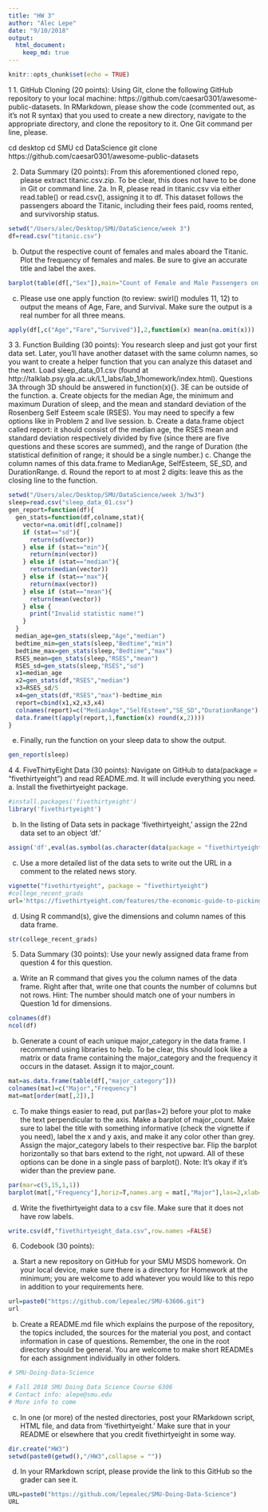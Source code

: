 ```yaml
---
title: "HW 3"
author: "Alec Lepe"
date: "9/10/2018"
output: 
  html_document:
    keep_md: true
---
```


```r
knitr::opts_chunk$set(echo = TRUE)
```
 1
1. GitHub Cloning (20 points): Using Git, clone the following GitHub repository to your local machine: https://github.com/caesar0301/awesome-public-datasets. In RMarkdown, please show the code (commented out, as it’s not R syntax) that you used to create a new directory, navigate to the appropriate directory, and clone the repository to it. One Git command per line, please.

cd desktop
cd SMU
cd DataScience
git clone https://github.com/caesar0301/awesome-public-datasets

2. Data Summary (20 points): From this aforementioned cloned repo, please extract titanic.csv.zip. To be clear, this does not have to be done in Git or command line.
2a.
In R, please read in titanic.csv via either read.table() or read.csv(), assigning it to df. This dataset follows the passengers aboard the Titanic, including their fees paid, rooms rented, and survivorship status.
``` r
setwd("/Users/alec/Desktop/SMU/DataScience/week 3")
df=read.csv("titanic.csv")
```
b. Output the respective count of females and males aboard the Titanic. Plot the frequency of females and males. Be sure to give an accurate title and label the axes.
``` r
barplot(table(df[,"Sex"]),main="Count of Female and Male Passengers on the Titanc",xlab="Gender",ylab="Female")
```

c. Please use one apply function (to review: swirl() modules 11, 12) to output the means of Age, Fare, and Survival. Make sure the output is a real number for all three means.
``` r
apply(df[,c("Age","Fare","Survived")],2,function(x) mean(na.omit(x)))
```
 3
3. Function Building (30 points): You research sleep and just got your first data set. Later, you’ll have another dataset with the same column names, so you want to create a helper function that you can analyze this dataset and the next. Load sleep_data_01.csv (found at http://talklab.psy.gla.ac.uk/L1_labs/lab_1/homework/index.html). Questions 3A through 3D should be answered in function(x){}. 3E can be outside of the function.
a. Create objects for the median Age, the minimum and maximum Duration of sleep, and the mean and standard deviation of the Rosenberg Self Esteem scale (RSES). You may need to specify a few options like in Problem 2 and live session.
b. Create a data.frame object called report: it should consist of the median age, the RSES mean and standard deviation respectively divided by five (since there are five questions and these scores are summed), and the range of Duration (the statistical definition of range; it should be a single number.)
c. Change the column names of this data.frame to MedianAge, SelfEsteem, SE_SD, and DurationRange.
d. Round the report to at most 2 digits: leave this as the closing line to the function.
``` r
setwd("/Users/alec/Desktop/SMU/DataScience/week 3/hw3")
sleep=read.csv("sleep_data_01.csv")
gen_report=function(df){
  gen_stats=function(df,colname,stat){
    vector=na.omit(df[,colname])
    if (stat=="sd"){
      return(sd(vector))
    } else if (stat=="min"){
      return(min(vector))
    } else if (stat=="median"){
      return(median(vector))
    } else if (stat=="max"){
      return(max(vector))
    } else if (stat=="mean"){
      return(mean(vector))
    } else {
      print("Invalid statistic name!")
    }
  }
  median_age=gen_stats(sleep,"Age","median")
  bedtime_min=gen_stats(sleep,"Bedtime","min")
  bedtime_max=gen_stats(sleep,"Bedtime","max")
  RSES_mean=gen_stats(sleep,"RSES","mean")
  RSES_sd=gen_stats(sleep,"RSES","sd")
  x1=median_age
  x2=gen_stats(df,"RSES","median")
  x3=RSES_sd/5
  x4=gen_stats(df,"RSES","max")-bedtime_min
  report=cbind(x1,x2,x3,x4)
  colnames(report)=c("MedianAge","SelfEsteem","SE_SD","DurationRange")
  data.frame(t(apply(report,1,function(x) round(x,2))))
}
```
e. Finally, run the function on your sleep data to show the output.
``` r
gen_report(sleep)
```
 4
4. FiveThirtyEight Data (30 points): Navigate on GitHub to data(package = "fivethirtyeight") and read README.md. It will include everything you need.
a. Install the fivethirtyeight package.
``` r
#install.packages('fivethirtyeight')
library('fivethirtyeight')
```
b. In the listing of Data sets in package ‘fivethirtyeight,’ assign the 22nd data set to an
object ‘df.’
``` r
assign('df',eval(as.symbol(as.character(data(package = "fivethirtyeight")[3]$results[22,"Item"]))))
```
c. Use a more detailed list of the data sets to write out the URL in a comment to the related news story.
``` r
vignette("fivethirtyeight", package = "fivethirtyeight")
#college_recent_grads
url='https://fivethirtyeight.com/features/the-economic-guide-to-picking-a-college-major/'

```
d. Using R command(s), give the dimensions and column names of this data frame.
``` r
str(college_recent_grads)
```
5. Data Summary (30 points): Use your newly assigned data frame from question 4 for
this question.
a. Write an R command that gives you the column names of the data frame. Right after that, write one that counts the number of columns but not rows. Hint: The number should match one of your numbers in Question 1d for dimensions.
``` r
colnames(df)
ncol(df)
```
b. Generate a count of each unique major_category in the data frame. I recommend using libraries to help. To be clear, this should look like a matrix or data frame containing the major_category and the frequency it occurs in the dataset. Assign it to major_count.
``` r
mat=as.data.frame(table(df[,"major_category"]))
colnames(mat)=c("Major","Frequency")
mat=mat[order(mat[,2]),]
```
c. To make things easier to read, put par(las=2) before your plot to make the text perpendicular to the axis. Make a barplot of major_count. Make sure to label the title with something informative (check the vignette if you need), label the x and y axis, and make it any color other than grey. Assign the major_category labels to their respective bar. Flip the barplot horizontally so that bars extend to the right, not upward. All of these options can be done in a single pass of barplot(). Note: It’s okay if it’s wider than the preview pane.
``` r
par(mar=c(5,15,1,1))
barplot(mat[,"Frequency"],horiz=T,names.arg = mat[,"Major"],las=2,xlab="Frequency",col="red",main="Major Frequency")
```


d. Write the fivethirtyeight data to a csv file. Make sure that it does not have row labels.
``` r
write.csv(df,"fivethirtyeight_data.csv",row.names =FALSE)
```

6. Codebook (30 points):
a. Start a new repository on GitHub for your SMU MSDS homework. On your local device, make sure there is a directory for Homework at the minimum; you are welcome to add whatever you would like to this repo in addition to your requirements here.
``` r
url=paste0("https://github.com/lepealec/SMU-63606.git")
url
```

b. Create a README.md file which explains the purpose of the repository, the topics
included, the sources for the material you post, and contact information in case of questions. Remember, the one in the root directory should be general. You are welcome to make short READMEs for each assignment individually in other folders.
``` r
# SMU-Doing-Data-Science

# Fall 2018 SMU Doing Data Science Course 6306
# Contact info: alepe@smu.edu
# More info to come
```

c. In one (or more) of the nested directories, post your RMarkdown script, HTML file, and data from ‘fivethirtyeight.’ Make sure that in your README or elsewhere that you credit fivethirtyeight in some way.
``` r
dir.create("HW3")
setwd(paste0(getwd(),"/HW3",collapse = ""))
```


d. In your RMarkdown script, please provide the link to this GitHub so the grader can see it.
``` r
URL=paste0("https://github.com/lepealec/SMU-Doing-Data-Science")
URL
```

